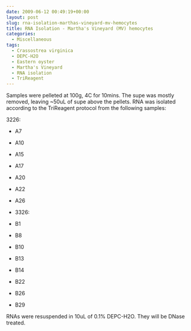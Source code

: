 ```yaml
---
date: 2009-06-12 00:49:19+00:00
layout: post
slug: rna-isolation-marthas-vineyard-mv-hemocytes
title: RNA Isolation - Martha's Vineyard (MV) hemocytes
categories:
  - Miscellaneous
tags:
  - Crassostrea virginica
  - DEPC-H2O
  - Eastern oyster
  - Martha's Vineyard
  - RNA isolation
  - TriReagent
---
```


Samples were pelleted at 100g, 4C for 10mins. The supe was mostly removed, leaving ~50uL of supe above the pellets. RNA was isolated according to the TriReagent protocol from the following samples:

3226:




    
  * A7

    
  * A10

    
  * A15

    
  * A17

    
  * A20

    
  * A22

    
  * A26

    
  * 3326:

    
  * B1

    
  * B8

    
  * B10

    
  * B13

    
  * B14

    
  * B22

    
  * B26

    
  * B29



RNAs were resuspended in 10uL of 0.1% DEPC-H2O. They will be DNase treated.
